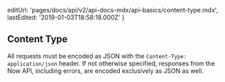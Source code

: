   editUrl: 'pages/docs/api/v2/api-docs-mdx/api-basics/content-type.mdx',
  lastEdited: '2019-01-03T18:58:18.000Z'
}

## Content Type

All requests must be encoded as JSON with the `Content-Type: application/json` header.
If not otherwise specified, responses from the Now API, including errors, are encoded exclusively as JSON as well.
